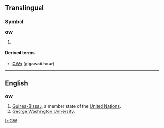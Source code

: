 {{also|.gw}}
==Translingual==

===Symbol===
'''GW'''

# {{SI-unit-abb|giga|watt|[[power]]}}

====Derived terms====
* [[GWh]] (gigawatt hour)

----

==English==

==={{abbreviation}}===
'''GW'''

# [[Guinea-Bissau]], a member state of the [[United Nations]].
# [[w:George Washington University|George Washington University]].

[[fr:GW]]